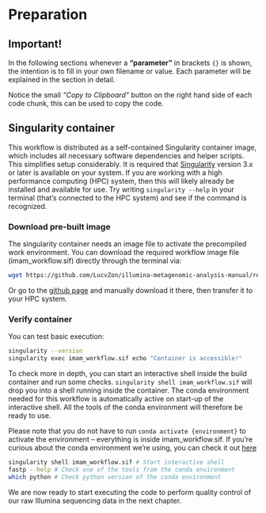 # Preparation

::: callout-warning
# Important!

In the following sections whenever a **"parameter"** in brackets `{}` is shown, the intention is to fill in your own filename or value. Each parameter will be explained in the section in detail.
:::

::: callout-tip
Notice the small *"Copy to Clipboard"* button on the right hand side of each code chunk, this can be used to copy the code.
:::

## Singularity container

This workflow is distributed as a self-contained Singularity container image, which includes all necessary software dependencies and helper scripts. This simplifies setup considerably. It is required that [Singularity](https://docs.sylabs.io/guides/3.5/user-guide/introduction.html){target="_blank"} version 3.x or later is available on your system. If you are working with a high performance computing (HPC) system, then this will likely already be installed and available for use. Try writing `singularity --help` in your terminal (that's connected to the HPC system) and see if the command is recognized.

### Download pre-built image

The singularity container needs an image file to activate the precompiled work environment. You can download the required workflow image file (imam_workflow.sif) directly through the terminal via:

``` bash
wget https://github.com/LucvZon/illumina-metagenomic-analysis-manual/releases/tag/v1.0.0/imam_workflow.sif
```

Or go to the [github page](https://github.com/LucvZon/illumina-metagenomic-analysis-manual/releases/tag/v1.0.0){target="_blank"} and manually download it there, then transfer it to your HPC system.

### Verify container

You can test basic execution:

``` bash
singularity --version
singularity exec imam_workflow.sif echo "Container is accessible!"
```

To check more in depth, you can start an interactive shell inside the build container and run some checks. `singularity shell imam_workflow.sif` will drop you into a shell running inside the container. The conda environment needed for this workflow is automatically active on start-up of the interactive shell. All the tools of the conda environment will therefore be ready to use.

Please note that you do not have to run `conda activate {environment}` to activate the environment – everything is inside imam_workflow.sif. If you're curious about the conda environment we're using, you can check it out [here](https://github.com/LucvZon/illumina-metagenomic-analysis-manual/blob/main/envs/environment.yml){target="_blank"}

``` bash
singularity shell imam_workflow.sif # Start interactive shell
fastp --help # Check one of the tools from the conda environment
which python # Check python version of the conda environment
```

::: callout-note
We are now ready to start executing the code to perform quality control of our raw Illumina sequencing data in the next chapter.
:::
